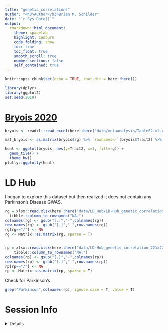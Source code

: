 ```yaml
---
title: "genetic_correlations"
author: "<h3>Author</h3>Brian M. Schilder"
date: "`r Sys.Date()`"
output: 
  rmarkdown::html_document: 
    theme: spacelab
    highlight: zenburn 
    code_folding: show 
    toc: true 
    toc_float: true
    smooth_scroll: true
    number_sections: false 
    self_contained: true 
---
```


```r
knitr::opts_chunk$set(echo = TRUE, root.dir = here::here())

library(dplyr)
library(ggplot2)
set.seed(2019)
```


# [Bryois 2020](https://www.nature.com/articles/s41588-020-0610-9)

```r
bryois <- readxl::read_excel(here::here("data/metaanalysis/TableS2.xlsx"), sheet="Bryois2020_corr")

mat_bryois <- as.matrix(bryois$rg) %>% `rownames<-`(bryois$Trait2) %>% `colnames<-`("rg")

heat <- ggplot(bryois, aes(y=Trait2, x=1, fill=rg)) +
  geom_tile() + 
  theme_bw()
plotly::ggplotly(heat)
```



# LD Hub 

I began to explore this dataset but then realized it does not contain any Parkinson's Disease GWAS.

```r
rg = xlsx::read.xlsx(here::here("data/LD_Hub/LD-Hub_genetic_correlation_221x221_no_ENIGMA.xlsx"), sheetName = "rG") %>% 
  tibble::column_to_rownames("NA.")
colnames(rg) <- gsub("[.]","-",colnames(rg))
row.names(rg) <- gsub("[.]","-",row.names(rg))
rg[rg=="/"] <- NA 
rg <- Matrix::as.matrix(rg, sparse = T)


rp = xlsx::read.xlsx(here::here("data/LD-Hub_genetic_correlation_221x221_no_ENIGMA.xlsx"), sheetName = "rP")%>%
    tibble::column_to_rownames("NA.")
colnames(rp) <- gsub("[.]","-",colnames(rp))
row.names(rp) <- gsub("[.]","-",row.names(rp))
rp[rp=="/"] <- NA 
rp <- Matrix::as.matrix(rp, sparse = T)

```

Check for Parkinson's

```r
grep("Parkinson",colnames(rp), ignore.case = T, value = T)
```


# Session Info

<details> 

```r
utils::sessionInfo()
```

</details>

